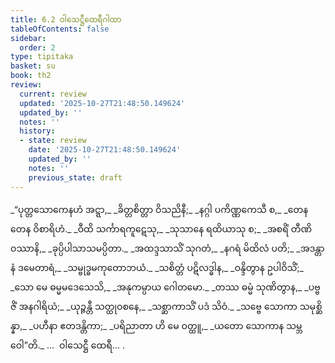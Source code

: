 ```yaml
---
title: 6.2 ဝါသေဋ္ဌီထေရီဂါထာ
tableOfContents: false
sidebar:
  order: 2
type: tipitaka
basket: su
book: th2
review:
  current: review
  updated: '2025-10-27T21:48:50.149624'
  updated_by: ''
  notes: ''
  history:
  - state: review
    date: '2025-10-27T21:48:50.149624'
    updated_by: ''
    notes: ''
    previous_state: draft
---
```



<ReviewStatus review={frontmatter.review} showDetails={true} />

<HypothesisAnnotation frontmatter={frontmatter} />

<DynamicBreadcrumb />

<Division number="133" book="th2" e="ch" v="19" p="394">

<Paragraph number="189" type="verses" book="th2">
_“ပုတ္တသောကေနဟံ အဋ္ဋာ,_  
_ခိတ္တစိတ္တာ ဝိသညိနီ;_  
_နဂ္ဂါ ပကိဏ္ဏကေသီ စ,_  
_တေန တေန ဝိစာရိဟံ._  

</Paragraph>

</Division>
<Division number="134" book="th2" e="ch" v="19" p="394">

<Paragraph number="190" type="verses" book="th2">
_ဝီထိ သင်္ကာရကူဋေသု,_  
_သုသာနေ ရထိယာသု စ;_  
_အစရိံ တီဏိ ဝဿာနိ,_  
_ခုပ္ပိပါသာသမပ္ပိတာ._  

</Paragraph>

</Division>
<Division number="135" book="th2" e="ch" v="19" p="394">

<Paragraph number="191" type="verses" book="th2">
_အထဒ္ဒသာသိံ သုဂတံ,_  
_နဂရံ မိထိလံ ပတိ;_  
_အဒန္တာနံ ဒမေတာရံ,_  
_သမ္ဗုဒ္ဓမကုတောဘယံ._  

</Paragraph>

</Division>
<Division number="136" book="th2" e="ch" v="19" p="394">

<Paragraph number="192" type="verses" book="th2">
_သစိတ္တံ ပဋိလဒ္ဓါန,_  
_ဝန္ဒိတွာန ဥပါဝိသိံ;_  
_သော မေ ဓမ္မမဒေသေသိ,_  
_အနုကမ္ပာယ ဂေါတမော._  

</Paragraph>

</Division>
<Division number="137" book="th2" e="ch" v="19" p="395">

<Paragraph number="193" type="verses" book="th2">
_တဿ ဓမ္မံ သုဏိတွာန,_  
_ပဗ္ဗဇိံ အနဂါရိယံ;_  
_ယုဉ္ဇန္တီ သတ္ထုဝစနေ,_  
_သစ္ဆာကာသိံ ပဒံ သိဝံ._  

</Paragraph>

</Division>
<Division number="138" book="th2" e="ch" v="19" p="395">

<Paragraph number="194" type="verses" book="th2">
_သဗ္ဗေ သောကာ သမုစ္ဆိန္နာ,_  
_ပဟီနာ ဧတဒန္တိကာ;_  
_ပရိညာတာ ဟိ မေ ဝတ္ထူ,_  
_ယတော သောကာန သမ္ဘဝေါ”တိ._  


</Paragraph>
</Division>

<Paragraph number="195" type="center" book="th2">
…  ဝါသေဋ္ဌီ ထေရီ… .
</Paragraph>
